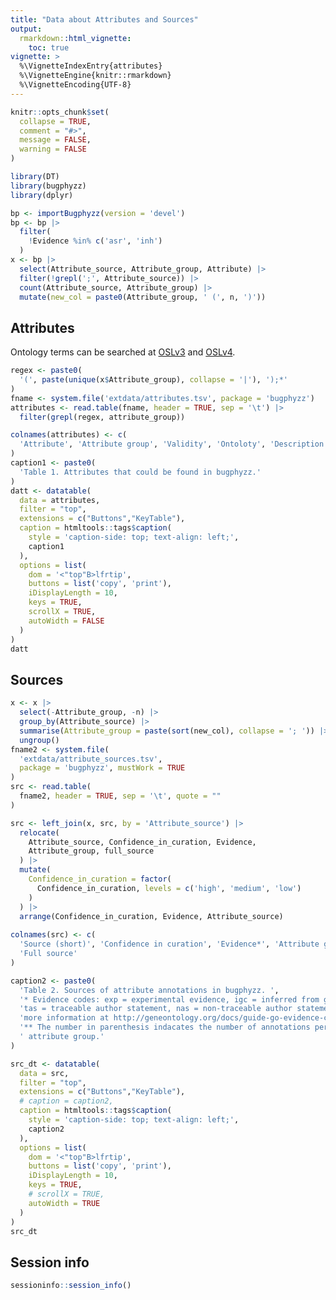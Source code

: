```yaml
---
title: "Data about Attributes and Sources"
output: 
  rmarkdown::html_vignette:
    toc: true
vignette: >
  %\VignetteIndexEntry{attributes}
  %\VignetteEngine{knitr::rmarkdown}
  %\VignetteEncoding{UTF-8}
---
```


```r
knitr::opts_chunk$set(
  collapse = TRUE,
  comment = "#>", 
  message = FALSE,
  warning = FALSE
)
```

```r
library(DT)
library(bugphyzz)
library(dplyr)
```

```r
bp <- importBugphyzz(version = 'devel')
bp <- bp |> 
  filter(
    !Evidence %in% c('asr', 'inh')
  )
x <- bp |> 
  select(Attribute_source, Attribute_group, Attribute) |> 
  filter(!grepl(';', Attribute_source)) |> 
  count(Attribute_source, Attribute_group) |> 
  mutate(new_col = paste0(Attribute_group, ' (', n, ')'))
```

## Attributes

Ontology terms can be searched at [OSLv3](https://www.ebi.ac.uk/ols/index) and
[OSLv4](https://www.ebi.ac.uk/ols4).

```r
regex <- paste0(
  '(', paste(unique(x$Attribute_group), collapse = '|'), ');*'
)
fname <- system.file('extdata/attributes.tsv', package = 'bugphyzz')
attributes <- read.table(fname, header = TRUE, sep = '\t') |> 
  filter(grepl(regex, attribute_group))

colnames(attributes) <- c(
  'Attribute', 'Attribute group', 'Validity', 'Ontoloty', 'Description'
)
caption1 <- paste0(
  'Table 1. Attributes that could be found in bugphyzz.'
)
datt <- datatable(
  data = attributes, 
  filter = "top",
  extensions = c("Buttons","KeyTable"), 
  caption = htmltools::tags$caption(
    style = 'caption-side: top; text-align: left;',
    caption1
  ),
  options = list(
    dom = '<"top"B>lfrtip',
    buttons = list('copy', 'print'),
    iDisplayLength = 10,
    keys = TRUE,
    scrollX = TRUE,
    autoWidth = FALSE 
  )
)
datt
```

## Sources

```r
x <- x |> 
  select(-Attribute_group, -n) |> 
  group_by(Attribute_source) |> 
  summarise(Attribute_group = paste(sort(new_col), collapse = '; ')) |> 
  ungroup()
fname2 <- system.file(
  'extdata/attribute_sources.tsv', 
  package = 'bugphyzz', mustWork = TRUE
)
src <- read.table(
  fname2, header = TRUE, sep = '\t', quote = ""
)

src <- left_join(x, src, by = 'Attribute_source') |> 
  relocate(
    Attribute_source, Confidence_in_curation, Evidence,
    Attribute_group, full_source
  ) |> 
  mutate(
    Confidence_in_curation = factor(
      Confidence_in_curation, levels = c('high', 'medium', 'low')
    )
  ) |> 
  arrange(Confidence_in_curation, Evidence, Attribute_source)
  
colnames(src) <- c(
  'Source (short)', 'Confidence in curation', 'Evidence*', 'Attribute group**',
  'Full source'
)

caption2 <- paste0(
  'Table 2. Sources of attribute annotations in bugphyzz. ',
  '* Evidence codes: exp = experimental evidence, igc = inferred from genomic context, ',
  'tas = traceable author statement, nas = non-traceable author statement; ',
  'more information at http://geneontology.org/docs/guide-go-evidence-codes/. ',
  '** The number in parenthesis indacates the number of annotations per',
  ' attribute group.'
)

src_dt <- datatable(
  data = src, 
  filter = "top",
  extensions = c("Buttons","KeyTable"), 
  # caption = caption2,
  caption = htmltools::tags$caption(
    style = 'caption-side: top; text-align: left;',
    caption2
  ),
  options = list(
    dom = '<"top"B>lfrtip',
    buttons = list('copy', 'print'),
    iDisplayLength = 10,
    keys = TRUE,
    # scrollX = TRUE,
    autoWidth = TRUE
  )
)
src_dt
```

## Session info

```r
sessioninfo::session_info()
```


